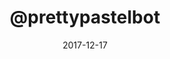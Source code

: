 ---
title: "@prettypastelbot"
date: "2017-12-17"
description: "This project is a Twitter bot that creates randomize pastel colors. This came to fruition out of a weekend of doing nothing. That weekend turned into learning some color theory, and the intricacies of color representations in computers!"
frontPage: true
featuredImage: "/images/ppb_thumbnail.jpg"
githubUri: "https://github.com/eduardo-exists/prettypastelbot"
---